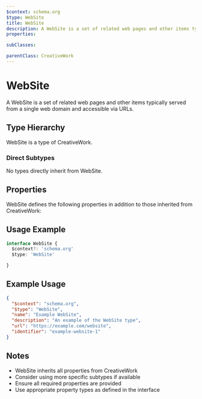 ```yaml
---
$context: schema.org
$type: WebSite
title: WebSite
description: A WebSite is a set of related web pages and other items typically served from a single web domain and accessible via URLs.
properties:

subClasses:

parentClass: CreativeWork
---
```


# WebSite

A WebSite is a set of related web pages and other items typically served from a single web domain and accessible via URLs.

## Type Hierarchy

WebSite is a type of CreativeWork.

### Direct Subtypes

No types directly inherit from WebSite.

## Properties

WebSite defines the following properties in addition to those inherited from CreativeWork:



## Usage Example

```typescript
interface WebSite {
  $context?: 'schema.org'
  $type: 'WebSite'

}
```

## Example Usage

```json
{
  "$context": "schema.org",
  "$type": "WebSite",
  "name": "Example WebSite",
  "description": "An example of the WebSite type",
  "url": "https://example.com/website",
  "identifier": "example-website-1"
}
```

## Notes

- WebSite inherits all properties from CreativeWork
- Consider using more specific subtypes if available
- Ensure all required properties are provided
- Use appropriate property types as defined in the interface
